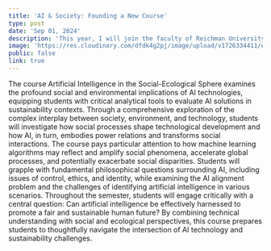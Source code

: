 ```yaml
---
title: 'AI & Society: Founding a New Course'
type: post
date: 'Sep 01, 2024'
description: 'This year, I will join the faculty of Reichman University as a lecturer to establish a new academic course. The course challenges students to address a fundamental question: Can artificial intelligence promote an equitable and sustainable human future?'
image: 'https://res.cloudinary.com/dfdk4g2pj/image/upload/v1726334411/elirannatan_The_Creation_of_Adam_in_the_style_of_Michelangelo_fae9c67a-d30e-42d3-9bf7-1145c67bf974_3_b5ffco.png'
public: false
link: true
---
```


The course Artificial Intelligence in the Social-Ecological Sphere examines the profound social and environmental implications of AI technologies, equipping students with critical analytical tools to evaluate AI solutions in sustainability contexts. Through a comprehensive exploration of the complex interplay between society, environment, and technology, students will investigate how social processes shape technological development and how AI, in turn, embodies power relations and transforms social interactions. The course pays particular attention to how machine learning algorithms may reflect and amplify social phenomena, accelerate global processes, and potentially exacerbate social disparities. Students will grapple with fundamental philosophical questions surrounding AI, including issues of control, ethics, and identity, while examining the AI alignment problem and the challenges of identifying artificial intelligence in various scenarios. Throughout the semester, students will engage critically with a central question: Can artificial intelligence be effectively harnessed to promote a fair and sustainable human future? By combining technical understanding with social and ecological perspectives, this course prepares students to thoughtfully navigate the intersection of AI technology and sustainability challenges.







